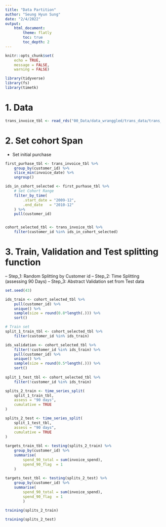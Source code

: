 ```yaml
---
title: "Data Partition"
author: "Seung Hyun Sung"
date: "2/4/2022"
output: 
    html_document:
        theme: flatly
        toc: true
        toc_depth: 2
---
```


```r
knitr::opts_chunk$set(
    echo = TRUE,
    message = FALSE,
    warning = FALSE)
```


```r
library(tidyverse)
library(fs)
library(timetk)
```


# 1. Data 
```r
trans_invoice_tbl <- read_rds("00_Data/data_wranggled/trans_data/trans_invoice_tbl.rds")
```



# 2. Set cohort Span 
- Set initial purchase 
```r
first_purhase_tbl <- trans_invoice_tbl %>% 
    group_by(customer_id) %>% 
    slice_min(invoice_date) %>% 
    ungroup()

ids_in_cohort_selected <- first_purhase_tbl %>% 
    # Set Cohort Range
    filter_by_time(
        .start_date = "2009-12",
        .end_date   = "2010-12"
    ) %>% 
    pull(customer_id) 


cohort_selected_tbl <- trans_invoice_tbl %>% 
    filter(customer_id %in% ids_in_cohort_selected)
```


# 3. Train, Validation and Test splitting function
-- Step_1: Random Splitting by Customer id 
-- Step_2: Time Splitting (assessing 90 Days)
-- Step_3: Abstract Validation set from Test data

```r
set.seed(43)

ids_train <- cohort_selected_tbl %>% 
    pull(customer_id) %>% 
    unique() %>% 
    sample(size = round(0.8*length(.))) %>% 
    sort()

# Train set 
split_1_train_tbl <- cohort_selected_tbl %>% 
    filter(customer_id %in% ids_train)

ids_validation <- cohort_selected_tbl %>% 
    filter(!customer_id %in% ids_train) %>% 
    pull(customer_id) %>% 
    unique() %>% 
    sample(size = round(0.5*length(.))) %>% 
    sort()
    
split_1_test_tbl <- cohort_selected_tbl %>% 
    filter(!customer_id %in% ids_train) 

```



```r
splits_2_train <- time_series_split(
    split_1_train_tbl,
    assess = "90 days",
    cumulative = TRUE
)

splits_2_test <- time_series_split(
    split_1_test_tbl,
    assess = "90 days",
    cumulative = TRUE
)
    
targets_train_tbl <- testing(splits_2_train) %>% 
    group_by(customer_id) %>% 
    summarise(
        spend_90_total = sum(invoice_spend),
        spend_90_flag  = 1 
    )
    
targets_test_tbl <- testing(splits_2_test) %>% 
    group_by(customer_id) %>% 
    summarise(
        spend_90_total = sum(invoice_spend),
        spend_90_flag  = 1
        ) 

training(splits_2_train)

training(splits_2_test)
```

